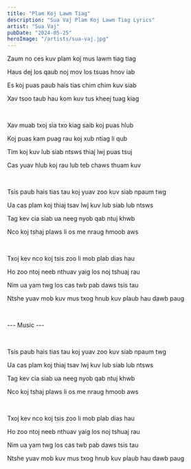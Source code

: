 ```yaml
---
title: "Plam Koj Lawm Tiag"
description: "Sua Vaj Plam Koj Lawm Tiag Lyrics"
artist: "Sua Vaj"
pubDate: "2024-05-25"
heroImage: "/artists/sua-vaj.jpg"
---
```


Zaum no ces kuv plam koj mus lawm tiag tiag

Haus dej los qaub noj mov los tsuas hnov iab

Es koj puas paub hais tias chim chim kuv siab

Xav tsoo taub hau kom kuv tus kheej tuag kiag

<br />

Xav muab txoj sia txo kiag saib koj puas hlub

Koj puas kam puag rau koj xub ntiag li qub

Tim koj kuv lub siab ntsws thiaj lwj puas tsuj

Cas yuav hlub koj rau lub teb chaws thuam kuv

<br />

Tsis paub hais tias tau koj yuav zoo kuv siab npaum twg

Ua cas plam koj thiaj tsav lwj kuv lub siab lub ntsws

Tag kev cia siab ua neeg nyob qab ntuj khwb

Nco koj tshaj plaws li os me nraug hmoob aws

<br />

Txoj kev nco koj tsis zoo li mob plab dias hau

Ho zoo ntoj neeb nthuav yaig los noj tshuaj rau

Nim ua yam twg los cas twb pab daws tsis tau

Ntshe yuav mob kuv mus txog hnub kuv plaub hau dawb paug

<br />

--- Music ---

<br />

Tsis paub hais tias tau koj yuav zoo kuv siab npaum twg

Ua cas plam koj thiaj tsav lwj kuv lub siab lub ntsws

Tag kev cia siab ua neeg nyob qab ntuj khwb

Nco koj tshaj plaws li os me nraug hmoob aws

<br />

Txoj kev nco koj tsis zoo li mob plab dias hau

Ho zoo ntoj neeb nthuav yaig los noj tshuaj rau

Nim ua yam twg los cas twb pab daws tsis tau

Ntshe yuav mob kuv mus txog hnub kuv plaub hau dawb paug
